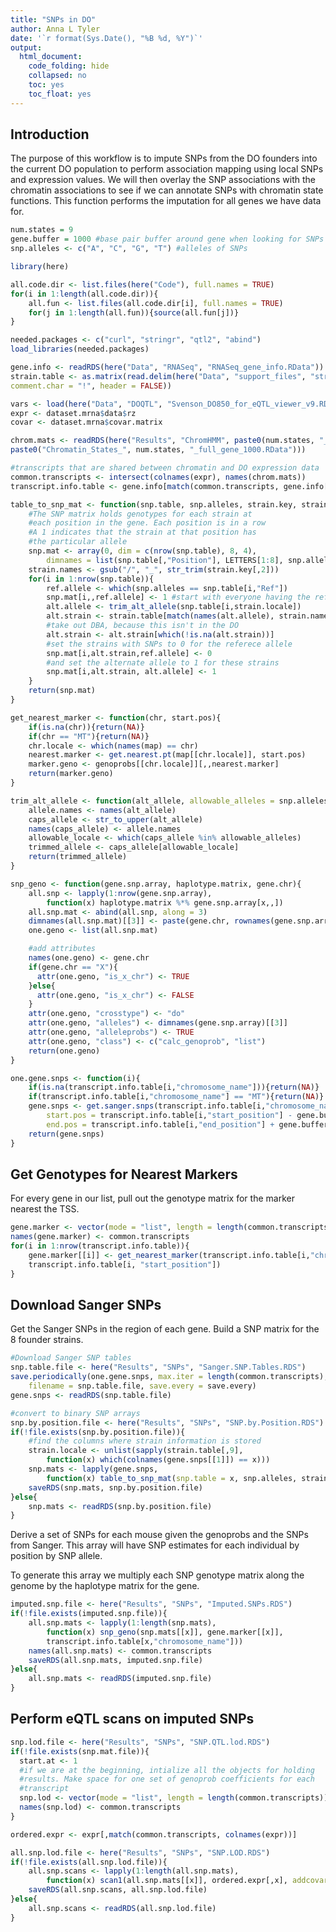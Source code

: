 ```yaml
---
title: "SNPs in DO"
author: Anna L Tyler
date: '`r format(Sys.Date(), "%B %d, %Y")`'
output: 
  html_document:
    code_folding: hide
    collapsed: no
    toc: yes
    toc_float: yes
---
```



## Introduction

The purpose of this workflow is to impute SNPs from the DO founders
into the current DO population to perform association mapping using
local SNPs and expression values. We will then overlay the SNP 
associations with the chromatin associations to see if we can annotate
SNPs with chromatin state functions. This function performs the imputation
for all genes we have data for.

```r
num.states = 9
gene.buffer = 1000 #base pair buffer around gene when looking for SNPs
snp.alleles <- c("A", "C", "G", "T") #alleles of SNPs
```

```r
library(here)
```


```r
all.code.dir <- list.files(here("Code"), full.names = TRUE)
for(i in 1:length(all.code.dir)){
	all.fun <- list.files(all.code.dir[i], full.names = TRUE)
	for(j in 1:length(all.fun)){source(all.fun[j])}
}
```

```r
needed.packages <- c("curl", "stringr", "qtl2", "abind")
load_libraries(needed.packages)
```

```r
gene.info <- readRDS(here("Data", "RNASeq", "RNASeq_gene_info.RData"))
strain.table <- as.matrix(read.delim(here("Data", "support_files", "strain.color.table.txt"),
comment.char = "!", header = FALSE))

vars <- load(here("Data", "DOQTL", "Svenson_DO850_for_eQTL_viewer_v9.RData"))
expr <- dataset.mrna$data$rz
covar <- dataset.mrna$covar.matrix

chrom.mats <- readRDS(here("Results", "ChromHMM", paste0(num.states, "_states_C"), 
paste0("Chromatin_States_", num.states, "_full_gene_1000.RData")))

#transcripts that are shared between chromatin and DO expression data
common.transcripts <- intersect(colnames(expr), names(chrom.mats)) 
transcript.info.table <- gene.info[match(common.transcripts, gene.info[,"ensembl_gene_id"]),]
```


```r
table_to_snp_mat <- function(snp.table, snp.alleles, strain.key, strain.locale){
    #The SNP matrix holds genotypes for each strain at 
    #each position in the gene. Each position is in a row
    #A 1 indicates that the strain at that position has 
    #the particular allele
    snp.mat <- array(0, dim = c(nrow(snp.table), 8, 4), 
        dimnames = list(snp.table[,"Position"], LETTERS[1:8], snp.alleles))
    strain.names <- gsub("/", "_", str_trim(strain.key[,2]))
    for(i in 1:nrow(snp.table)){
        ref.allele <- which(snp.alleles == snp.table[i,"Ref"])
        snp.mat[i,,ref.allele] <- 1 #start with everyone having the reference allele
        alt.allele <- trim_alt_allele(snp.table[i,strain.locale])
        alt.strain <- strain.table[match(names(alt.allele), strain.names),5]
        #take out DBA, because this isn't in the DO
        alt.strain <- alt.strain[which(!is.na(alt.strain))]
        #set the strains with SNPs to 0 for the referece allele 
        snp.mat[i,alt.strain,ref.allele] <- 0
        #and set the alternate allele to 1 for these strains
        snp.mat[i,alt.strain, alt.allele] <- 1
    }
    return(snp.mat)
}

get_nearest_marker <- function(chr, start.pos){
    if(is.na(chr)){return(NA)}
    if(chr == "MT"){return(NA)}
    chr.locale <- which(names(map) == chr)
    nearest.marker <- get.nearest.pt(map[[chr.locale]], start.pos)
    marker.geno <- genoprobs[[chr.locale]][,,nearest.marker]
    return(marker.geno)
}

trim_alt_allele <- function(alt_allele, allowable_alleles = snp.alleles){
    allele.names <- names(alt_allele)
    caps_allele <- str_to_upper(alt_allele)
    names(caps_allele) <- allele.names
    allowable_locale <- which(caps_allele %in% allowable_alleles)
    trimmed_allele <- caps_allele[allowable_locale]
    return(trimmed_allele)
}

snp_geno <- function(gene.snp.array, haplotype.matrix, gene.chr){
    all.snp <- lapply(1:nrow(gene.snp.array), 
        function(x) haplotype.matrix %*% gene.snp.array[x,,])
    all.snp.mat <- abind(all.snp, along = 3)
    dimnames(all.snp.mat)[[3]] <- paste(gene.chr, rownames(gene.snp.array), sep = "_")
    one.geno <- list(all.snp.mat)

    #add attributes
    names(one.geno) <- gene.chr
    if(gene.chr == "X"){
      attr(one.geno, "is_x_chr") <- TRUE
    }else{
      attr(one.geno, "is_x_chr") <- FALSE
    }
    attr(one.geno, "crosstype") <- "do"
    attr(one.geno, "alleles") <- dimnames(gene.snp.array)[[3]]
    attr(one.geno, "alleleprobs") <- TRUE
    attr(one.geno, "class") <- c("calc_genoprob", "list")
    return(one.geno)
}

one.gene.snps <- function(i){
    if(is.na(transcript.info.table[i,"chromosome_name"])){return(NA)}
    if(transcript.info.table[i,"chromosome_name"] == "MT"){return(NA)}
    gene.snps <- get.sanger.snps(transcript.info.table[i,"chromosome_name"], 
        start.pos = transcript.info.table[i,"start_position"] - gene.buffer, 
        end.pos = transcript.info.table[i,"end_position"] + gene.buffer)
    return(gene.snps)
}
```

## Get Genotypes for Nearest Markers

For every gene in our list, pull out the genotype matrix for the marker
nearest the TSS.

```r
gene.marker <- vector(mode = "list", length = length(common.transcripts))
names(gene.marker) <- common.transcripts
for(i in 1:nrow(transcript.info.table)){
    gene.marker[[i]] <- get_nearest_marker(transcript.info.table[i,"chromosome_name"], 
    transcript.info.table[i, "start_position"])
}
```

## Download Sanger SNPs

Get the Sanger SNPs in the region of each gene. Build a SNP matrix
for the 8 founder strains.

```r
#Download Sanger SNP tables
snp.table.file <- here("Results", "SNPs", "Sanger.SNP.Tables.RDS")
save.periodically(one.gene.snps, max.iter = length(common.transcripts), 
    filename = snp.table.file, save.every = save.every)
gene.snps <- readRDS(snp.table.file)
```

```r
#convert to binary SNP arrays
snp.by.position.file <- here("Results", "SNPs", "SNP.by.Position.RDS")
if(!file.exists(snp.by.position.file)){
    #find the columns where strain information is stored
    strain.locale <- unlist(sapply(strain.table[,9], 
        function(x) which(colnames(gene.snps[[1]]) == x)))
    snp.mats <- lapply(gene.snps, 
        function(x) table_to_snp_mat(snp.table = x, snp.alleles, strain.table, strain.locale))
    saveRDS(snp.mats, snp.by.position.file)
}else{
    snp.mats <- readRDS(snp.by.position.file)
}
```

Derive a set of SNPs for each mouse given the genoprobs and the 
SNPs from Sanger. This array will have SNP estimates for each 
individual by position by SNP allele.

To generate this array we multiply each SNP genotype matrix along the 
genome by the haplotype matrix for the gene.


```r
imputed.snp.file <- here("Results", "SNPs", "Imputed.SNPs.RDS")
if(!file.exists(imputed.snp.file)){
    all.snp.mats <- lapply(1:length(snp.mats), 
        function(x) snp_geno(snp.mats[[x]], gene.marker[[x]], 
        transcript.info.table[x,"chromosome_name"]))
    names(all.snp.mats) <- common.transcripts
    saveRDS(all.snp.mats, imputed.snp.file)
}else{
    all.snp.mats <- readRDS(imputed.snp.file)
}
```

## Perform eQTL scans on imputed SNPs

```r
snp.lod.file <- here("Results", "SNPs", "SNP.QTL.lod.RDS")
if(!file.exists(snp.mat.file)){
  start.at <- 1
  #if we are at the beginning, intialize all the objects for holding
  #results. Make space for one set of genoprob coefficients for each 
  #transcript
  snp.lod <- vector(mode = "list", length = length(common.transcripts))
  names(snp.lod) <- common.transcripts
}
```


```r
ordered.expr <- expr[,match(common.transcripts, colnames(expr))]

all.snp.lod.file <- here("Results", "SNPs", "SNP.LOD.RDS")
if(!file.exists(all.snp.lod.file)){
    all.snp.scans <- lapply(1:length(all.snp.mats), 
        function(x) scan1(all.snp.mats[[x]], ordered.expr[,x], addcovar = covar))
    saveRDS(all.snp.scans, all.snp.lod.file)
}else{
    all.snp.scans <- readRDS(all.snp.lod.file)
}
```
